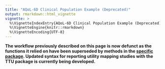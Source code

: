 ```yaml
---
title: "AQoL-6D Clinical Population Example (Deprecated)"
output: rmarkdown::html_vignette
vignette: >
  %\VignetteIndexEntry{AQoL-6D Clinical Population Example (Deprecated)}
  %\VignetteEngine{knitr::rmarkdown}
  %\VignetteEncoding{UTF-8}
---
```


\blandscape
<!---BLOCK_LANDSCAPE_START--->
**The workflow previously described on this page is now defunct as the functions it relied on have been superseded by methods in the [specific package](https://ready4-dev.github.io/specific). Updated syntax for reporting utility mapping studies with the TTU package is currently being developed.**


